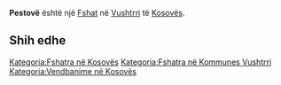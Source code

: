 {{Fshat në Kosovës
 | Emri                = Pestovë
| sqi_N_name = Pestovë
| sqi_N_FULL_NAME_RO = Pestovë
| sqi_N_FULL_NAME_ND_RO = Pestove
| sqi_N_SORT_NAME_RG = PESTOVE
| sqi_N_FULL_NAME_RG = Pestovë
| sqi_N_FULL_NAME_ND_RG = Pestove
| srp_N_name = Pestovo
| srp_N_FULL_NAME_RO = Pestovo
| srp_N_FULL_NAME_ND_RO = Pestovo
| srp_N_SORT_NAME_RG = PESTOVO
| srp_N_FULL_NAME_RG = Pestovo
| srp_N_FULL_NAME_ND_RG = Pestovo
| srp_NS_name = Пестово
| srp_NS_FULL_NAME_RO = Пестово
| srp_NS_FULL_NAME_ND_RO = Пестово
| srp_NS_SORT_NAME_RG = ПЕСТОВО
| srp_NS_FULL_NAME_RG = Пестово
| srp_NS_FULL_NAME_ND_RG = Пестово

 | Emri (Rasa dhanore) = 
 | Figura              = 
 | Shteti              = Kosovo
 | Komuna              = Vushtrri
 | Kodi postar         = 
 | Sipërfaqja          = 

 | Popullsia           = 

 | Regj. i popullsisë  = 
 | Dend. e popullsisë  = 
 | Faqja zyrtare       = 
 <!--- Koordinatat ----> 
 | Gjerësia            = 42.784132
 | Gjatësia            = 21.000899
 | Lartësia            = 
}}
'''Pestovë''' është një [[Fshat]] në [[Vushtrri]] të [[Kosovës]].

<!-- == Gjeografia == -->
<!-- == Historia == -->
<!-- == Demografia == -->
== Shih edhe ==
{{Komuna Vushtrri}}
{{Kosovo-Administrata-Cung}}

[[Kategoria:Fshatra në Kosovës]]
[[Kategoria:Fshatra në Kommunes Vushtrri]]
[[Kategoria:Vendbanime në Kosovës]]